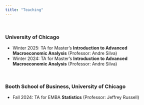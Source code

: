 ```yaml
---
title: "Teaching"
---
```


<br>

### University of Chicago

<ul style="list-style-type:disc;">

<li>Winter 2025: TA for Master's **Introduction to Advanced Macroeconomic Analysis** (Professor: Andre Silva)</li>

<li>Winter 2024: TA for Master's **Introduction to Advanced Macroeconomic Analysis** (Professor: Andre Silva)</li>

</ul>

<br>

### Booth School of Business, University of Chicago

<ul style="list-style-type:disc;">

<li>Fall 2024: TA for EMBA **Statistics** (Professor: Jeffrey Russell)</li>

</ul>
